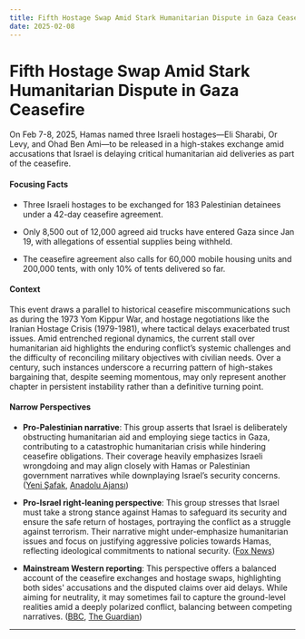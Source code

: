 ```yaml
---
title: Fifth Hostage Swap Amid Stark Humanitarian Dispute in Gaza Ceasefire
date: 2025-02-08
---
```


# Fifth Hostage Swap Amid Stark Humanitarian Dispute in Gaza Ceasefire

On Feb 7-8, 2025, Hamas named three Israeli hostages—Eli Sharabi, Or Levy, and Ohad Ben Ami—to be released in a high-stakes exchange amid accusations that Israel is delaying critical humanitarian aid deliveries as part of the ceasefire.

#### Focusing Facts

- Three Israeli hostages to be exchanged for 183 Palestinian detainees under a 42-day ceasefire agreement.

- Only 8,500 out of 12,000 agreed aid trucks have entered Gaza since Jan 19, with allegations of essential supplies being withheld.

- The ceasefire agreement also calls for 60,000 mobile housing units and 200,000 tents, with only 10% of tents delivered so far.

#### Context

This event draws a parallel to historical ceasefire miscommunications such as during the 1973 Yom Kippur War, and hostage negotiations like the Iranian Hostage Crisis (1979-1981), where tactical delays exacerbated trust issues. Amid entrenched regional dynamics, the current stall over humanitarian aid highlights the enduring conflict’s systemic challenges and the difficulty of reconciling military objectives with civilian needs. Over a century, such instances underscore a recurring pattern of high-stakes bargaining that, despite seeming momentous, may only represent another chapter in persistent instability rather than a definitive turning point.

#### Narrow Perspectives

- **Pro-Palestinian narrative**: This group asserts that Israel is deliberately obstructing humanitarian aid and employing siege tactics in Gaza, contributing to a catastrophic humanitarian crisis while hindering ceasefire obligations. Their coverage heavily emphasizes Israeli wrongdoing and may align closely with Hamas or Palestinian government narratives while downplaying Israel’s security concerns. ([Yeni Şafak](https://www.yenisafak.com/en/world/israel-delays-humanitarian-provisions-of-gaza-ceasefire-deal-3698199), [Anadolu Ajansı](https://www.aa.com.tr/en/middle-east/israel-delays-humanitarian-provisions-of-gaza-ceasefire-deal/3475054))

- **Pro-Israel right-leaning perspective**: This group stresses that Israel must take a strong stance against Hamas to safeguard its security and ensure the safe return of hostages, portraying the conflict as a struggle against terrorism. Their narrative might under-emphasize humanitarian issues and focus on justifying aggressive policies towards Hamas, reflecting ideological commitments to national security. ([Fox News](https://www.foxnews.com/world/netanyahu-no-future-gaza-unless-hamas-destroyed-amid-concern-hostages))

- **Mainstream Western reporting**: This perspective offers a balanced account of the ceasefire exchanges and hostage swaps, highlighting both sides' accusations and the disputed claims over aid delays. While aiming for neutrality, it may sometimes fail to capture the ground-level realities amid a deeply polarized conflict, balancing between competing narratives. ([BBC](https://www.bbc.com/news/articles/c4g9vyz747eo), [The Guardian](https://www.theguardian.com/world/live/2025/feb/08/gaza-ceasefire-live-hamas-hostages-release-israel-exchange-palestinian-prisoners))

---
